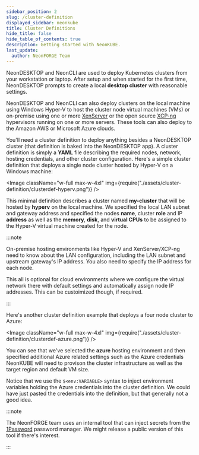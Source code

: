 ```yaml
---
sidebar_position: 2
slug: /cluster-definition
displayed_sidebar: neonkube
title: Cluster Definitions
hide_title: false
hide_table_of_contents: true
description: Getting started with NeonKUBE.
last_update:
  author: NeonFORGE Team
---
```



NeonDESKTOP and NeonCLI are used to deploy Kubernetes clusters from your
workstation or laptop. After setup and when started for the first time,
NeonDESKTOP prompts to create a local **desktop cluster** with reasonable
settings.

NeonDESKTOP and NeonCLI can also deploy clusters on the local machine using
Windows Hyper-V to host the cluster node virtual machines (VMs) or on-premise
using one or more [XenServer](https://xenserver.com) or the open source
[XCP-ng](https://xcp-ng.org) hypervisors running on one or more servers. These
tools can also deploy to the Amazon AWS or Microsoft Azure clouds.

You'll need a cluster definition to deploy anything besides a NeonDESKTOP
cluster (that definition is baked into the NeonDESKTOP app). A cluster
definition is simply a **YAML** file describing the required nodes, network,
hosting credentials, and other cluster configuration. Here's a simple cluster
definition that deploys a single node cluster hosted by Hyper-V on a Windows
machine:

<Image
  className="w-full max-w-4xl"
  img={require("./assets/cluster-definition/clusterdef-hyperv.png")}
/>

This minimal definition describes a cluster named **my-cluster** that will be
hosted by **hyperv** on the local machine. We specified the local LAN subnet and
gateway address and specified the nodes **name**, cluster **role** and IP
**address** as well as the **memory**, **disk**, and **virtual CPUs** to be
assigned to the Hyper-V virtual machine created for the node.

:::note

On-premise hosting environments like Hyper-V and XenServer/XCP-ng need to know
about the LAN configuration, including the LAN subnet and upstream gateway's IP
address. You also need to specify the IP address for each node.

This all is optional for cloud environments where we configure the virtual
network there with default settings and automatically assign node IP addresses.
This can be custoimized though, if required.

:::

Here's another cluster definition example that deploys a four node cluster to
Azure:

<Image
  className="w-full max-w-4xl"
  img={require("./assets/cluster-definition/clusterdef-azure.png")}
/>

You can see that we've selected the **azure** hosting environment and then
specified additional Azure related settings such as the Azure credentials
NeonKUBE will need to provison the cluster infrastructure as well as the target
region and default VM size.

Notice that we use the `$<env:VARIABLE>` syntax to inject environment variables
holding the Azure credentials into the cluster definition. We could have just
pasted the credentials into the definition, but that generally not a good idea.

:::note

The NeonFORGE team uses an internal tool that can inject secrets from the
[1Password](https://1password.com/) password manager. We might release a public
version of this tool if there's interest.

:::
